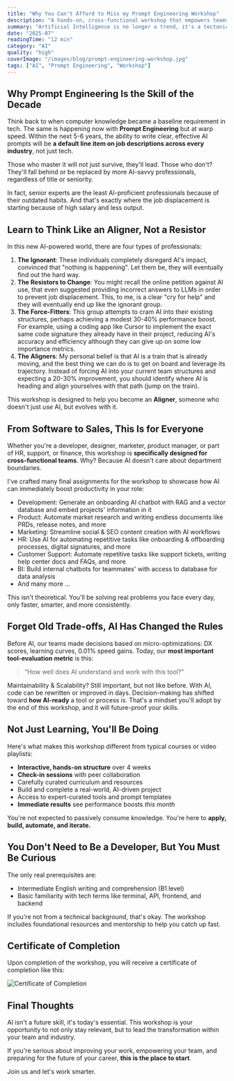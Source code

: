 ```yaml
---
title: "Why You Can't Afford to Miss my Prompt Engineering Workshop"
description: "A hands-on, cross-functional workshop that empowers teams to master AI and Prompt Engineering for immediate productivity gains and future-proof skills."
summary: "Artificial Intelligence is no longer a trend, it's a tectonic shift. As organizations around the world scramble to adapt, many professionals are still trying to figure out what AI means for their day-to-day work. The Prompt Engineering Workshop is our answer to that question.\nIf you're wondering whether this workshop is for you, here's why attending isn't just a good idea, it's absolutely essential."
date: "2025-07"
readingTime: "12 min"
category: "AI"
quality: "high"
coverImage: "/images/blog/prompt-engineering-workshop.jpg"
tags: ["AI", "Prompt Engineering", "Workshop"]
---
```


## Why Prompt Engineering Is the Skill of the Decade

Think back to when computer knowledge became a baseline requirement in tech. The same is happening now with **Prompt Engineering** but at warp speed. Within the next 5-6 years, the ability to write clear, effective AI prompts will be **a default line item on job descriptions across every industry**, not just tech.

Those who master it will not just survive, they'll lead. Those who don't? They'll fall behind or be replaced by more AI-savvy professionals, regardless of title or seniority.

In fact, senior experts are the least AI-proficient professionals because of their outdated habits. And that's exactly where the job displacement is starting because of high salary and less output.

## Learn to Think Like an Aligner, Not a Resistor

In this new AI-powered world, there are four types of professionals:

1. **The Ignorant**: These individuals completely disregard AI's impact, convinced that "nothing is happening". Let them be, they will eventually find out the hard way.
2. **The Resistors to Change**: You might recall the online petition against AI use, that even suggested providing incorrect answers to LLMs in order to prevent job displacement. This, to me, is a clear "cry for help" and they will eventually end up like the ignorant group.
3. **The Force-Fitters**: This group attempts to cram AI into their existing structures, perhaps achieving a modest 30-40% performance boost. For example, using a coding app like Cursor to implement the exact same code signature they already have in their project, reducing AI's accuracy and efficiency although they can give up on some low importance metrics.
4. **The Aligners**: My personal belief is that AI is a train that is already moving, and the best thing we can do is to get on board and leverage its trajectory. Instead of forcing AI into your current team structures and expecting a 20-30% improvement, you should identify where AI is heading and align yourselves with that path (jump on the train).

This workshop is designed to help you become an **Aligner**, someone who doesn't just _use_ AI, but evolves with it.

## From Software to Sales, This Is for Everyone

Whether you're a developer, designer, marketer, product manager, or part of HR, support, or finance, this workshop is **specifically designed for cross-functional teams**. Why? Because AI doesn't care about department boundaries.

I've crafted many final assignments for the workshop to showcase how AI can immediately boost productivity in your role:

- Development: Generate an onboarding AI chatbot with RAG and a vector database and embed projects' information in it
- Product: Automate market research and writing endless documents like PRDs, release notes, and more
- Marketing: Streamline social & SEO content creation with AI workflows
- HR: Use AI for automating repetitive tasks like onboarding & offboarding processes, digital signatures, and more
- Customer Support: Automate repetitive tasks like support tickets, writing help center docs and FAQs, and more
- BI: Build internal chatbots for teammates' with access to database for data analysis
- And many more …

This isn't theoretical. You'll be solving real problems you face every day, only faster, smarter, and more consistently.

## Forget Old Trade-offs, AI Has Changed the Rules

Before AI, our teams made decisions based on micro-optimizations: DX scores, learning curves, 0.01% speed gains. Today, our **most important tool-evaluation metric** is this:

> “How well does AI understand and work with this tool?”

Maintainability & Scalability? Still important, but not like before. With AI, code can be rewritten or improved in days. Decision-making has shifted toward **how AI-ready** a tool or process is. That's a mindset you'll adopt by the end of this workshop, and it will future-proof your skills.

## Not Just Learning, You'll Be Doing

Here's what makes this workshop different from typical courses or video playlists:

- **Interactive, hands-on structure** over 4 weeks
- **Check-in sessions** with peer collaboration
- Carefully curated curriculum and resources
- Build and complete a real-world, AI-driven project
- Access to expert-curated tools and prompt templates
- **Immediate results** see performance boosts _this month_

You're not expected to passively consume knowledge. You're here to **apply, build, automate, and iterate.**

## You Don't Need to Be a Developer, But You Must Be Curious

The only real prerequisites are:

- Intermediate English writing and comprehension (B1 level)
- Basic familiarity with tech terms like terminal, API, frontend, and backend

If you're not from a technical background, that's okay. The workshop includes foundational resources and mentorship to help you catch up fast.

## Certificate of Completion

Upon completion of the workshop, you will receive a certificate of completion like this:

![Certificate of Completion](/images/blog/pe-workshop-certificate.jpg)

## Final Thoughts

AI isn't a future skill, it's today's essential. This workshop is your opportunity to not only stay relevant, but to lead the transformation within your team and industry.

If you're serious about improving your work, empowering your team, and preparing for the future of your career, **this is the place to start**.

Join us and let's work smarter.
